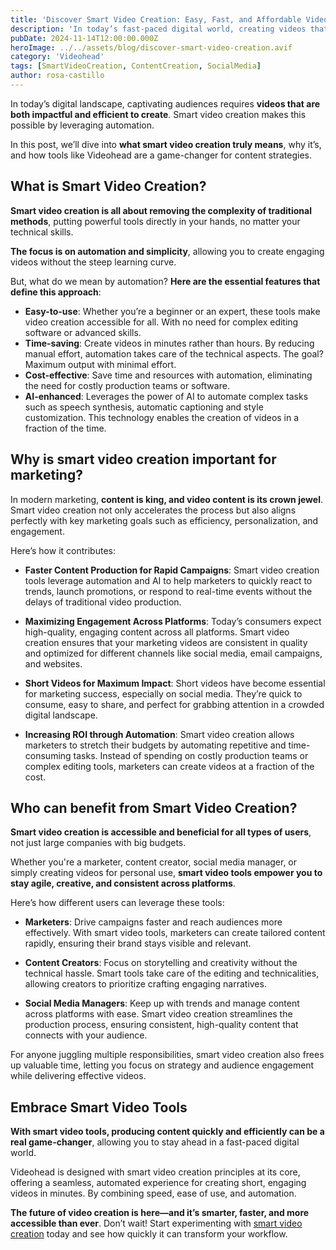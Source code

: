 ```yaml
---
title: 'Discover Smart Video Creation: Easy, Fast, and Affordable Videos'
description: 'In today’s fast-paced digital world, creating videos that are both engaging and efficient is key to standing out. In this post, we’ll explore what smart video creation is, why it matters, and how it can transform your content strategy.'
pubDate: 2024-11-14T12:00:00.000Z
heroImage: ../../assets/blog/discover-smart-video-creation.avif
category: 'Videohead'
tags: [SmartVideoCreation, ContentCreation, SocialMedia]
author: rosa-castillo
---
```


In today’s digital landscape, captivating audiences requires **videos that are both impactful and efficient to create**. Smart video creation makes this possible by leveraging automation.

In this post, we’ll dive into **what smart video creation truly means**, why it’s, and how tools like Videohead are a game-changer for content strategies.

## What is Smart Video Creation?

**Smart video creation is all about removing the complexity of traditional methods**, putting powerful tools directly in your hands, no matter your technical skills.

**The focus is on automation and simplicity**, allowing you to create engaging videos without the steep learning curve.

But, what do we mean by automation? **Here are the essential features that define this approach**:

- **Easy-to-use**: Whether you’re a beginner or an expert, these tools make video creation accessible for all. With no need for complex editing software or advanced skills.
- **Time-saving**: Create videos in minutes rather than hours. By reducing manual effort, automation takes care of the technical aspects. The goal? Maximum output with minimal effort.
- **Cost-effective**: Save time and resources with automation, eliminating the need for costly production teams or software.
- **AI-enhanced**: Leverages the power of AI to automate complex tasks such as speech synthesis, automatic captioning and style customization. This technology enables the creation of videos in a fraction of the time.

## Why is smart video creation important for marketing?

In modern marketing, **content is king, and video content is its crown jewel**. Smart video creation not only accelerates the process but also aligns perfectly with key marketing goals such as efficiency, personalization, and engagement.

Here’s how it contributes:

- **Faster Content Production for Rapid Campaigns**: Smart video creation tools leverage automation and AI to help marketers to quickly react to trends, launch promotions, or respond to real-time events without the delays of traditional video production.

- **Maximizing Engagement Across Platforms**: Today’s consumers expect high-quality, engaging content across all platforms. Smart video creation ensures that your marketing videos are consistent in quality and optimized for different channels like social media, email campaigns, and websites. 

- **Short Videos for Maximum Impact**: Short videos have become essential for marketing success, especially on social media. They’re quick to consume, easy to share, and perfect for grabbing attention in a crowded digital landscape.

- **Increasing ROI through Automation**: Smart video creation allows marketers to stretch their budgets by automating repetitive and time-consuming tasks. Instead of spending on costly production teams or complex editing tools, marketers can create videos at a fraction of the cost.

## Who can benefit from Smart Video Creation? 

**Smart video creation is accessible and beneficial for all types of users**, not just large companies with big budgets.

Whether you're a marketer, content creator, social media manager, or simply creating videos for personal use, **smart video tools empower you to stay agile, creative, and consistent across platforms**.

Here’s how different users can leverage these tools:

- **Marketers**: Drive campaigns faster and reach audiences more effectively. With smart video tools, marketers can create tailored content rapidly, ensuring their brand stays visible and relevant.

- **Content Creators**: Focus on storytelling and creativity without the technical hassle. Smart tools take care of the editing and technicalities, allowing creators to prioritize crafting engaging narratives.

- **Social Media Managers**: Keep up with trends and manage content across platforms with ease. Smart video creation streamlines the production process, ensuring consistent, high-quality content that connects with your audience.

For anyone juggling multiple responsibilities, smart video creation also frees up valuable time, letting you focus on strategy and audience engagement while delivering effective videos.

## Embrace Smart Video Tools

**With smart video tools, producing content quickly and efficiently can be a real game-changer**, allowing you to stay ahead in a fast-paced digital world.

Videohead is designed with smart video creation principles at its core, offering a seamless, automated experience for creating short, engaging videos in minutes. By combining speed, ease of use, and automation. 

**The future of video creation is here—and it’s smarter, faster, and more accessible than ever**.
Don’t wait! Start experimenting with [smart video creation](https://videohead.io) today and see how quickly it can transform your workflow.